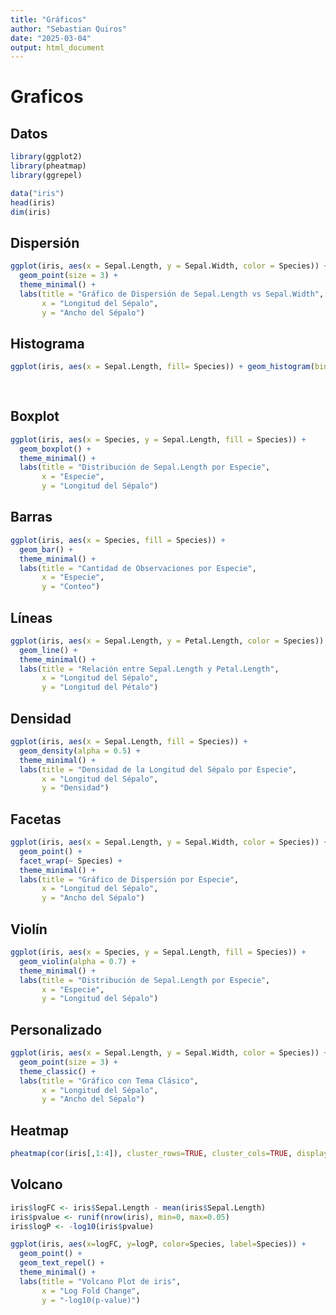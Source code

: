 ```yaml
---
title: "Gráficos"
author: "Sebastian Quiros"
date: "2025-03-04"
output: html_document
---
```


# Graficos

## Datos
```r
library(ggplot2)
library(pheatmap)
library(ggrepel)

data("iris")
head(iris)
dim(iris)
```

## Dispersión
```r
ggplot(iris, aes(x = Sepal.Length, y = Sepal.Width, color = Species)) +
  geom_point(size = 3) +
  theme_minimal() +
  labs(title = "Gráfico de Dispersión de Sepal.Length vs Sepal.Width",
       x = "Longitud del Sépalo",
       y = "Ancho del Sépalo")
```

## Histograma
```r
ggplot(iris, aes(x = Sepal.Length, fill= Species)) + geom_histogram(binwidth = 0.3, alpha = 0.7, position = "identity") + theme_minimal() + labs(title = "Distribución de la Longitud del Sépalo",
                                                                                                                                                 x = "Longitud del Sépalo",
                                                                                                                                                 y = "Frecuencia")
```

## Boxplot
```r
ggplot(iris, aes(x = Species, y = Sepal.Length, fill = Species)) +
  geom_boxplot() +
  theme_minimal() +
  labs(title = "Distribución de Sepal.Length por Especie",
       x = "Especie",
       y = "Longitud del Sépalo")
```

## Barras
```r
ggplot(iris, aes(x = Species, fill = Species)) +
  geom_bar() +
  theme_minimal() +
  labs(title = "Cantidad de Observaciones por Especie",
       x = "Especie",
       y = "Conteo")
```

## Líneas
```r
ggplot(iris, aes(x = Sepal.Length, y = Petal.Length, color = Species)) +
  geom_line() +
  theme_minimal() +
  labs(title = "Relación entre Sepal.Length y Petal.Length",
       x = "Longitud del Sépalo",
       y = "Longitud del Pétalo")
```

## Densidad
```r
ggplot(iris, aes(x = Sepal.Length, fill = Species)) +
  geom_density(alpha = 0.5) +
  theme_minimal() +
  labs(title = "Densidad de la Longitud del Sépalo por Especie",
       x = "Longitud del Sépalo",
       y = "Densidad")
```

## Facetas
```r
ggplot(iris, aes(x = Sepal.Length, y = Sepal.Width, color = Species)) +
  geom_point() +
  facet_wrap(~ Species) +
  theme_minimal() +
  labs(title = "Gráfico de Dispersión por Especie",
       x = "Longitud del Sépalo",
       y = "Ancho del Sépalo")
```

## Violín
```r
ggplot(iris, aes(x = Species, y = Sepal.Length, fill = Species)) +
  geom_violin(alpha = 0.7) +
  theme_minimal() +
  labs(title = "Distribución de Sepal.Length por Especie",
       x = "Especie",
       y = "Longitud del Sépalo")
```

## Personalizado
```r
ggplot(iris, aes(x = Sepal.Length, y = Sepal.Width, color = Species)) +
  geom_point(size = 3) +
  theme_classic() +
  labs(title = "Gráfico con Tema Clásico",
       x = "Longitud del Sépalo",
       y = "Ancho del Sépalo")
```

## Heatmap
```r
pheatmap(cor(iris[,1:4]), cluster_rows=TRUE, cluster_cols=TRUE, display_numbers=TRUE)
```

## Volcano
```r
iris$logFC <- iris$Sepal.Length - mean(iris$Sepal.Length)
iris$pvalue <- runif(nrow(iris), min=0, max=0.05)
iris$logP <- -log10(iris$pvalue)

ggplot(iris, aes(x=logFC, y=logP, color=Species, label=Species)) +
  geom_point() +
  geom_text_repel() +
  theme_minimal() +
  labs(title = "Volcano Plot de iris",
       x = "Log Fold Change",
       y = "-log10(p-value)")
```

